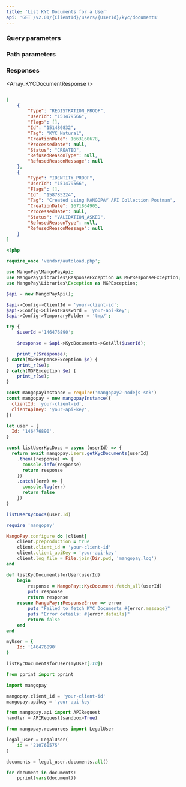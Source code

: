 ```yaml
---
title: 'List KYC Documents for a User'  
api: 'GET /v2.01/{ClientId}/users/{UserId}/kyc/documents'  
---
```


  

### Query parameters  

<Status1 />  

### Path parameters  

<UserId />  

### Responses  

<AccordionGroup><Accordion title="200">  

<Array_KYCDocumentResponse /></Accordion></AccordionGroup>  

<ResponseExample>  

```json 200  

[
    {
        "Type": "REGISTRATION_PROOF",
        "UserId": "151479566",
        "Flags": [],
        "Id": "151480832",
        "Tag": "KYC Natural",
        "CreationDate": 1663160678,
        "ProcessedDate": null,
        "Status": "CREATED",
        "RefusedReasonType": null,
        "RefusedReasonMessage": null
    },
    {
        "Type": "IDENTITY_PROOF",
        "UserId": "151479566",
        "Flags": [],
        "Id": "158785224",
        "Tag": "Created using MANGOPAY API Collection Postman",
        "CreationDate": 1671864905,
        "ProcessedDate": null,
        "Status": "VALIDATION_ASKED",
        "RefusedReasonType": null,
        "RefusedReasonMessage": null
    }
]  

 ```  

</ResponseExample>  

<RequestExample>  
  
```php PHP  
<?php 

require_once 'vendor/autoload.php';

use MangoPay\MangoPayApi;
use MangoPay\Libraries\ResponseException as MGPResponseException;
use MangoPay\Libraries\Exception as MGPException;

$api = new MangoPayApi();

$api->Config->ClientId = 'your-client-id';
$api->Config->ClientPassword = 'your-api-key';
$api->Config->TemporaryFolder = 'tmp/';

try {
    $userId ='146476890';

    $response = $api->KycDocuments->GetAll($userId);

    print_r($response);
} catch(MGPResponseException $e) {
    print_r($e);
} catch(MGPException $e) {
    print_r($e);
}  
```  

  
```javascript NodeJS  
const mangopayInstance = require('mangopay2-nodejs-sdk')
const mangopay = new mangopayInstance({
  clientId: 'your-client-id',
  clientApiKey: 'your-api-key',
})

let user = {
  Id: '146476890',
}

const listUserKycDocs = async (userId) => {
  return await mangopay.Users.getKycDocuments(userId)
    .then((response) => {
      console.info(response)
      return response
    })
    .catch((err) => {
      console.log(err)
      return false
    })
}

listUserKycDocs(user.Id)  
```  

  
```ruby Ruby  
require 'mangopay'

MangoPay.configure do |client|
    client.preproduction = true
    client.client_id = 'your-client-id'
    client.client_apiKey = 'your-api-key'
    client.log_file = File.join(Dir.pwd, 'mangopay.log')
end

def listKycDocumentsforUser(userId)
    begin
        response = MangoPay::KycDocument.fetch_all(userId)
        puts response
        return response
    rescue MangoPay::ResponseError => error
        puts "Failed to fetch KYC Documents #{error.message}"
        puts "Error details: #{error.details}"
        return false
    end
end

myUser = {
    Id: '146476890'
}

listKycDocumentsforUser(myUser[:Id])  
```  

  
```python Python  
from pprint import pprint

import mangopay

mangopay.client_id = 'your-client-id'
mangopay.apikey = 'your-api-key'

from mangopay.api import APIRequest
handler = APIRequest(sandbox=True)

from mangopay.resources import LegalUser

legal_user = LegalUser(
    id = '210760575'
)

documents = legal_user.documents.all()

for document in documents:
    pprint(vars(document))  
```  

  
</RequestExample>